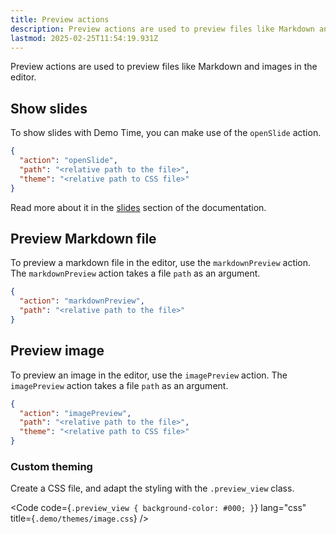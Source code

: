 ```yaml
---
title: Preview actions
description: Preview actions are used to preview files like Markdown and images in the editor.
lastmod: 2025-02-25T11:54:19.931Z
---
```



Preview actions are used to preview files like Markdown and images in the editor.

## Show slides

To show slides with Demo Time, you can make use of the `openSlide` action.

```json
{
  "action": "openSlide",
  "path": "<relative path to the file>",
  "theme": "<relative path to CSS file>"
}
```

Read more about it in the [slides](/slides/) section of the documentation.

## Preview Markdown file

To preview a markdown file in the editor, use the `markdownPreview` action. The `markdownPreview` action takes a file `path` as an argument.

```json
{
  "action": "markdownPreview",
  "path": "<relative path to the file>"
}
```

## Preview image

To preview an image in the editor, use the `imagePreview` action. The `imagePreview` action takes a file `path` as an argument.

```json
{
  "action": "imagePreview",
  "path": "<relative path to the file>",
  "theme": "<relative path to CSS file>"
}
```

### Custom theming

Create a CSS file, and adapt the styling with the `.preview_view` class.

<Code code={`.preview_view {
     background-color: #000;
}`} 
  lang="css" 
  title={`.demo/themes/image.css`} />